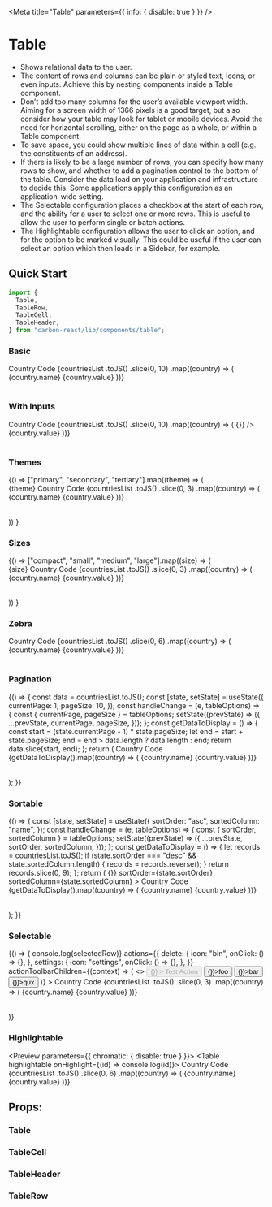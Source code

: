 


<Meta title="Table" parameters={{ info: { disable: true } }} />

# Table

- Shows relational data to the user.
- The content of rows and columns can be plain or styled text, Icons, or even inputs. Achieve this by nesting components inside a Table component.
- Don’t add too many columns for the user’s available viewport width. Aiming for a screen width of 1366 pixels is a good target, but also consider how your table may look for tablet or mobile devices. Avoid the need for horizontal scrolling, either on the page as a whole, or within a Table component.
- To save space, you could show multiple lines of data within a cell (e.g. the constituents of an address).
- If there is likely to be a large number of rows, you can specify how many rows to show, and whether to add a pagination control to the bottom of the table. Consider the data load on your application and infrastructure to decide this. Some applications apply this configuration as an application-wide setting.
- The Selectable configuration places a checkbox at the start of each row, and the ability for a user to select one or more rows. This is useful to allow the user to perform single or batch actions.
- The Highlightable configuration allows the user to click an option, and for the option to be marked visually. This could be useful if the user can select an option which then loads in a Sidebar, for example.

## Quick Start

```jsx
import {
  Table,
  TableRow,
  TableCell,
  TableHeader,
} from "carbon-react/lib/components/table";
```

### Basic

<Preview>
  <Story name="Basic">
    <Table>
      <TableRow as="header">
        <TableHeader>Country</TableHeader>
        <TableHeader>Code</TableHeader>
      </TableRow>
      {countriesList
        .toJS()
        .slice(0, 10)
        .map((country) => (
          <TableRow key={country.value}>
            <TableCell>{country.name}</TableCell>
            <TableCell>{country.value}</TableCell>
          </TableRow>
        ))}
    </Table>
  </Story>
</Preview>

### With Inputs

<Preview>
  <Story name="With inputs">
    <Table>
      <TableRow as="header">
        <TableHeader>Country</TableHeader>
        <TableHeader>Code</TableHeader>
      </TableRow>
      {countriesList
        .toJS()
        .slice(0, 10)
        .map((country) => (
          <TableRow key={country.value}>
            <TableCell>
              <Textbox onChange={() => {}} />
            </TableCell>
            <TableCell>{country.value}</TableCell>
          </TableRow>
        ))}
    </Table>
  </Story>
</Preview>

### Themes

<Preview>
  <Story name="Themes">
    {() =>
      ["primary", "secondary", "tertiary"].map((theme) => (
        <div key={theme}>
          <Typography textTransform="capitalize" my={2} variant="h3">
            {theme}
          </Typography>
          <Table theme={theme}>
            <TableRow as="header">
              <TableHeader>Country</TableHeader>
              <TableHeader>Code</TableHeader>
            </TableRow>
            {countriesList
              .toJS()
              .slice(0, 3)
              .map((country) => (
                <TableRow key={country.value}>
                  <TableCell>{country.name}</TableCell>
                  <TableCell>{country.value}</TableCell>
                </TableRow>
              ))}
          </Table>
        </div>
      ))
    }
  </Story>
</Preview>

### Sizes

<Preview>
  <Story name="Sizes">
    {() =>
      ["compact", "small", "medium", "large"].map((size) => (
        <div key={size}>
          <Typography textTransform="capitalize" my={2} variant="h3">
            {size}
          </Typography>
          <Table size={size}>
            <TableRow as="header">
              <TableHeader>Country</TableHeader>
              <TableHeader>Code</TableHeader>
            </TableRow>
            {countriesList
              .toJS()
              .slice(0, 3)
              .map((country) => (
                <TableRow key={country.value}>
                  <TableCell>{country.name}</TableCell>
                  <TableCell>{country.value}</TableCell>
                </TableRow>
              ))}
          </Table>
        </div>
      ))
    }
  </Story>
</Preview>

### Zebra

<Preview>
  <Story name="Zebra">
    <Table isZebra>
      <TableRow as="header">
        <TableHeader>Country</TableHeader>
        <TableHeader>Code</TableHeader>
      </TableRow>
      {countriesList
        .toJS()
        .slice(0, 6)
        .map((country) => (
          <TableRow key={country.value}>
            <TableCell>{country.name}</TableCell>
            <TableCell>{country.value}</TableCell>
          </TableRow>
        ))}
    </Table>
  </Story>
</Preview>

### Pagination

<Preview>
  <Story name="Pagination">
    {() => {
      const data = countriesList.toJS();
      const [state, setState] = useState({
        currentPage: 1,
        pageSize: 10,
      });
      const handleChange = (e, tableOptions) => {
        const { currentPage, pageSize } = tableOptions;
        setState((prevState) => ({
          ...prevState,
          currentPage,
          pageSize,
        }));
      };
      const getDataToDisplay = () => {
        const start = (state.currentPage - 1) * state.pageSize;
        let end = start + state.pageSize;
        end = end > data.length ? data.length : end;
        return data.slice(start, end);
      };
      return (
        <Table
          paginate
          onChange={handleChange}
          totalRecords={data.length}
          pageSize={state.pageSize}
          showPageSizeSelection
        >
          <TableRow as="header">
            <TableHeader>Country</TableHeader>
            <TableHeader>Code</TableHeader>
          </TableRow>
          {getDataToDisplay().map((country) => (
            <TableRow key={country.value}>
              <TableCell>{country.name}</TableCell>
              <TableCell>{country.value}</TableCell>
            </TableRow>
          ))}
        </Table>
      );
    }}
  </Story>
</Preview>

### Sortable

<Preview>
  <Story name="Sortable">
    {() => {
      const [state, setState] = useState({
        sortOrder: "asc",
        sortedColumn: "name",
      });
      const handleChange = (e, tableOptions) => {
        const { sortOrder, sortedColumn } = tableOptions;
        setState((prevState) => ({
          ...prevState,
          sortOrder,
          sortedColumn,
        }));
      };
      const getDataToDisplay = () => {
        let records = countriesList.toJS();
        if (state.sortOrder === "desc" && state.sortedColumn.length) {
          records = records.reverse();
        }
        return records.slice(0, 9);
      };
      return (
        <Table
          onChange={handleChange}
          onSort={() => {}}
          sortOrder={state.sortOrder}
          sortedColumn={state.sortedColumn}
        >
          <TableRow as="header">
            <TableHeader sortable name="name">
              Country
            </TableHeader>
            <TableHeader sortable name="code" width="200">
              Code
            </TableHeader>
          </TableRow>
          {getDataToDisplay().map((country) => (
            <TableRow key={country.value}>
              <TableCell>{country.name}</TableCell>
              <TableCell>{country.value}</TableCell>
            </TableRow>
          ))}
        </Table>
      );
    }}
  </Story>
</Preview>

### Selectable

<Preview>
  <Story name="Selectable">
    {() => (
      <Table
        selectable
        onSelect={(selectedRow) => console.log(selectedRow)}
        actions={{
          delete: {
            icon: "bin",
            onClick: () => {},
          },
          settings: {
            icon: "settings",
            onClick: () => {},
          },
        }}
        actionToolbarChildren={(context) => (
          <>
            <Button
              disabled={context.disabled}
              key="single-action"
              onClick={() => {}}
            >
              Test Action
            </Button>
            <MultiActionButton
              text="Actions"
              disabled={context.disabled}
              key="multi-actions"
            >
              <Button onClick={() => {}}>foo</Button>
              <Button onClick={() => {}}>bar</Button>
              <Button onClick={() => {}}>qux</Button>
            </MultiActionButton>
          </>
        )}
      >
        <TableRow as="header" uniqueID="header">
          <TableHeader>Country</TableHeader>
          <TableHeader>Code</TableHeader>
        </TableRow>
        {countriesList
          .toJS()
          .slice(0, 3)
          .map((country) => (
            <TableRow key={country.value} uniqueID={country.value}>
              <TableCell>{country.name}</TableCell>
              <TableCell>{country.value}</TableCell>
            </TableRow>
          ))}
      </Table>
    )}
  </Story>
</Preview>

### Highlightable

<Preview parameters={{ chromatic: { disable: true } }}>
  <Story name="Highlightable">
    <Table highlightable onHighlight={(id) => console.log(id)}>
      <TableRow as="header" uniqueID="header">
        <TableHeader>Country</TableHeader>
        <TableHeader>Code</TableHeader>
      </TableRow>
      {countriesList
        .toJS()
        .slice(0, 6)
        .map((country) => (
          <TableRow key={country.value} uniqueID={country.value}>
            <TableCell>{country.name}</TableCell>
            <TableCell>{country.value}</TableCell>
          </TableRow>
        ))}
    </Table>
  </Story>
</Preview>

## Props:

### Table

<Props of={Table} />

### TableCell

<Props of={TableCell} />

### TableHeader

<Props of={TableHeader} />

### TableRow

<Props of={TableRow} />

